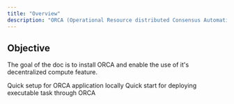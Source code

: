 ```yaml
---
title: "Overview"
description: "ORCA (Operational Resource distributed Consensus Automation) user onboarding flow"
---
```


## Objective

The goal of the doc is to install ORCA and enable the use of it's decentralized compute feature.

<CardGroup cols={2}>
    <Card
        title="ORCA Node Operator"
        icon="user"
        href="/onboarding/orca-node-operator"
    >
        Quick setup for ORCA application locally
    </Card>
    <Card
        title="ORCA Pod Creator"
        icon="user"
        href="/onboarding/orca-pod-creator"
    >
        Quick start for deploying executable task through ORCA
    </Card>
</CardGroup>
